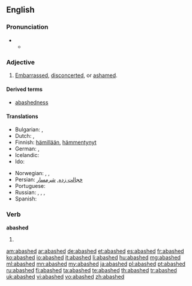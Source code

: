 ==English==

===Pronunciation===
* {{a|RP}}
** {{IPA|/əˈbæʃt/}}

===Adjective===
{{en-adj}}

# [[embarrassed|Embarrassed]], [[disconcerted]], or [[ashamed]].

====Derived terms====
* [[abashedness]]

====Translations====
{{trans-top|embarrassed}}
* Bulgarian: {{t+|bg|засрамен}}, {{t+|bg|смутен}}
* Dutch: {{t+|nl|beschaamd}}, {{t+|nl|verlegen}}
* Finnish: [[hämillään]], [[hämmentynyt]]
* German: {{t-|de|beschämt}}, {{t+|de|verlegen}}
* Icelandic: {{t+|is|vandræðalegur}}
* Ido: {{t+|io|shamigita|xs=Ido}}
{{trans-mid}}
* Norwegian: {{t-|no|skamfull}}, {{t-|no|forlegen}}, {{t-|no|beskjemmet}}
* Persian: [[خجالت زده]], [[شرمسار]]
* Portuguese: {{t+|pt|envergonhado}}
* Russian: {{t-|ru|сконфуженный|tr=skonfúžennyj|sc=Cyrl}}, {{t-|ru|смешавшийся|tr=smešávšijsja|sc=Cyrl}}, {{t+|ru|смущённый|tr=smuščónnyj|sc=Cyrl}}, {{t+|ru|растерянный|tr=rastérjannyj|sc=Cyrl}}
* Spanish: {{t-|es|avergonzado}}
{{trans-bottom}}

===Verb===
'''abashed'''

# {{past of|abash}}

[[am:abashed]]
[[ar:abashed]]
[[de:abashed]]
[[et:abashed]]
[[es:abashed]]
[[fr:abashed]]
[[ko:abashed]]
[[io:abashed]]
[[it:abashed]]
[[li:abashed]]
[[hu:abashed]]
[[mg:abashed]]
[[ml:abashed]]
[[mn:abashed]]
[[my:abashed]]
[[ja:abashed]]
[[pl:abashed]]
[[pt:abashed]]
[[ru:abashed]]
[[fi:abashed]]
[[ta:abashed]]
[[te:abashed]]
[[th:abashed]]
[[tr:abashed]]
[[uk:abashed]]
[[vi:abashed]]
[[vo:abashed]]
[[zh:abashed]]